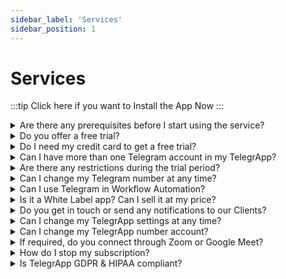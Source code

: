 ```yaml
---
sidebar_label: 'Services'
sidebar_position: 1
---
```


# Services

:::tip
<GlobalLink>Click here if you want to Install the App Now</GlobalLink>
:::


<details>
  <summary>Are there any prerequisites before I start using the service?</summary>

    **Yes**. You just need to have an active Telegram account. It is really simple, just download Telegram in your mobile phone, or Telegram Desktop in your computer and follow the steps.
</details>

<details>
  <summary>Do you offer a free trial?</summary>

  **Yes**. We are offering a **FREE** beta program download for _early birds_ users. Feedback and comments will be very welcome, as we are offering a FREE use because of this.
</details>

<details>
  <summary>Do I need my credit card to get a free trial?</summary>

  **No**. You can start your free trial without providing credit card information.
</details>

<details>
  <summary>Can I have more than one Telegram account in my TelegrApp?</summary>

  **No**. TelegrApp supports multiple Telegram accounts, making it easy to manage them in one place. **However**, we still don't support it
</details>

<details>
  <summary>Are there any restrictions during the trial period?</summary>

  **No**. You will have full access to all features during the trial period.
</details>

<details>
  <summary>Can I change my Telegram number at any time?</summary>

  **Yes**. You can update your Telegram number directly in the TelegrApp settings.
</details>

<details>
  <summary>Can I use Telegram in Workflow Automation?</summary>

  **Yes**. TelegrApp integrates with workflow automation tools to streamline your processes. Once installed, you will be able to use the Premium Triggers and Actions. [Want to know more info about triggers and action?](/docs/Getting%20Started/TriggersActions)
</details>

<details>
  <summary>Is it a White Label app? Can I sell it at my price?</summary>

  **Yes**. TelegrApp is available as a White Label solution, allowing you to rebrand and sell it at your desired price.
</details>

<details>
  <summary>Do you get in touch or send any notifications to our Clients?</summary>

  **No**. We do not interfere with your client communication or send notifications on your behalf.

:::danger

Make sure to insert your **Agency Email** when installing the app. This email might be use for communication. For more information about how to install the app go to ["How to Install TelegrApp"](/docs/Getting%20Started/HowToInstall)

:::
</details>

<details>
  <summary>Can I change my TelegrApp settings at any time?</summary>

  **Yes**. You can update your settings whenever you need through the dashboard.
</details>

<details>
  <summary>Can I change my TelegrApp number account?</summary>

  **Yes**. You can easily switch or update your number from your account settings.
</details>

<details>
  <summary>If required, do you connect through Zoom or Google Meet?</summary>

  **Yes**. Our support team can schedule meetings via Zoom or Google Meet as needed.
</details>

<details>
  <summary>How do I stop my subscription?</summary>

  **You can stop your subscription at any time** You just need to uninstall the app in the Marketplace.
</details>

<details>
  <summary>Is TelegrApp GDPR & HIPAA compliant?</summary>

  **Yes**. TelegrApp complies with GDPR and HIPAA regulations to ensure your data's privacy and security.
</details>